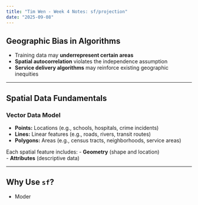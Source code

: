 ```yaml
---
title: "Tim Wen - Week 4 Notes: sf/projection"
date: "2025-09-08"
---
```


## Geographic Bias in Algorithms

- Training data may **underrepresent certain areas**
- **Spatial autocorrelation** violates the independence assumption
- **Service delivery algorithms** may reinforce existing geographic inequities

---

## Spatial Data Fundamentals

### Vector Data Model

- **Points:** Locations (e.g., schools, hospitals, crime incidents)  
- **Lines:** Linear features (e.g., roads, rivers, transit routes)  
- **Polygons:** Areas (e.g., census tracts, neighborhoods, service areas)

Each spatial feature includes:
- **Geometry** (shape and location)  
- **Attributes** (descriptive data)

---

## Why Use `sf`?

- Moder

